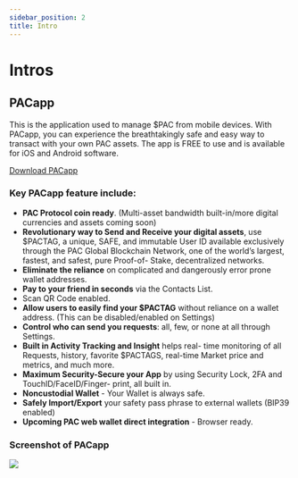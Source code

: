 ```yaml
---
sidebar_position: 2
title: Intro
---
```

# Intros

## PACapp

This is the application used to manage $PAC from mobile devices. With PACapp, you can experience the breathtakingly safe and easy way to transact with your own PAC assets. The app is FREE to use and is available for iOS and Android software.


[Download PACapp](https://pacprotocol.com/network-product/pacapp)

### Key PACapp feature include:

* **PAC Protocol coin ready**. (Multi-asset bandwidth built-in/more digital currencies and assets coming soon)
* **Revolutionary way to Send and Receive your digital assets**, use $PACTAG, a unique, SAFE, and immutable User ID available exclusively through the PAC Global Blockchain Network, one of the world’s largest, fastest, and safest, pure Proof-of- Stake, decentralized networks.
* **Eliminate the reliance** on complicated and dangerously error prone wallet addresses.
* **Pay to your friend in seconds** via the Contacts List.
* Scan QR Code enabled.
* **Allow users to easily find your $PACTAG** without reliance on a wallet address. (This can be disabled/enabled on Settings)
* **Control who can send you requests**: all, few, or none at all through Settings.
* **Built in Activity Tracking and Insight** helps real- time monitoring of all Requests, history, favorite $PACTAGS, real-time Market price and metrics, and much more.
* **Maximum Security-Secure your App** by using Security Lock, 2FA and TouchID/FaceID/Finger- print, all built in.
* **Noncustodial Wallet** - Your Wallet is always safe.
* **Safely Import/Export** your safety pass phrase to external wallets (BIP39 enabled)
* **Upcoming PAC web wallet direct integration** - Browser ready.

### Screenshot of PACapp

<div class="center">
<img class="max" src="/img/screenshot/pacapp.png"/>
</div>